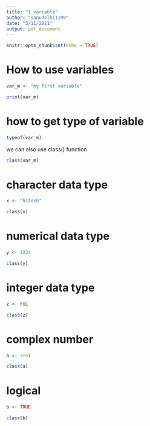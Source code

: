 ```yaml
---
title: "1_variable"
author: "sanudelhi1199"
date: "5/11/2021"
output: pdf_document
---
```


```r
knitr::opts_chunk$set(echo = TRUE)
```

# How to use variables 

```r

var_m <- "my first variable"

print(var_m) 
```

# how to get type of variable

```r

typeof(var_m)
```

we can also use class() function


```r

class(var_m)

```

# character data type

```r

x <- "hitesh"

class(x)
```

# numerical data type

```r

y <- 1234

class(y)
```

# integer data type

```r

z <- 66L

class(z)
```

# complex number 

```r

a <- 3+5i

class(a)
```

# logical 

```r

b <- TRUE

class(b)
```



